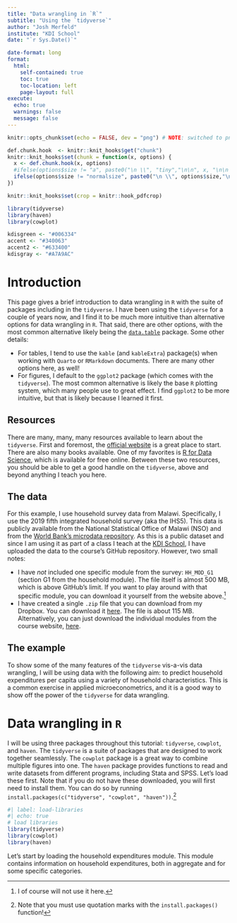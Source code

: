 ```yaml
---
title: "Data wrangling in `R`"
subtitle: "Using the `tidyverse`"
author: "Josh Merfeld"
institute: "KDI School"
date: "`r Sys.Date()`"

date-format: long
format: 
  html:
    self-contained: true
    toc: true
    toc-location: left
    page-layout: full
execute:
  echo: true
  warnings: false
  message: false
---
```


```r
knitr::opts_chunk$set(echo = FALSE, dev = "png") # NOTE: switched to png instead of pdf to decrease size of the resulting pdf

def.chunk.hook  <- knitr::knit_hooks$get("chunk")
knitr::knit_hooks$set(chunk = function(x, options) {
  x <- def.chunk.hook(x, options)
  #ifelse(options$size != "a", paste0("\n \\", "tiny","\n\n", x, "\n\n \\normalsize"), x)
  ifelse(options$size != "normalsize", paste0("\n \\", options$size,"\n\n", x, "\n\n \\normalsize"), x)
})

knitr::knit_hooks$set(crop = knitr::hook_pdfcrop)

library(tidyverse)
library(haven)
library(cowplot)

kdisgreen <- "#006334"
accent <- "#340063"
accent2 <- "#633400"
kdisgray <- "#A7A9AC"

```



# Introduction

This page gives a brief introduction to data wrangling in `R` with the suite of packages including in the `tidyverse`. I have been using the `tidyverse` for a couple of years now, and I find it to be much more intuitive than alternative options for data wrangling in `R`. That said, there are other options, with the most common alternative likely being the [`data.table`](https://github.com/Rdatatable/data.table) package. Some other details:

- For tables, I tend to use the `kable` (and `kableExtra`) package(s) when working with `Quarto` or `RMarkdown` documents. There are many other options here, as well!
- For figures, I default to the `ggplot2` package (which comes with the `tidyverse`). The most common alternative is likely the base `R` plotting system, which many people use to great effect. I find `ggplot2` to be more intuitive, but that is likely because I learned it first.

## Resources

There are many, many, many resources available to learn about the `tidyverse`. First and foremost, the [official website](https://www.tidyverse.org/) is a great place to start. There are also many books available. One of my favorites is [R for Data Science](https://r4ds.had.co.nz/), which is available for free online. Between these two resources, you should be able to get a good handle on the `tidyverse`, above and beyond anything I teach you here.

## The data

For this example, I use household survey data from Malawi. Specifically, I use the 2019 fifth integrated household survey (aka the IHS5). This data is publicly available from the National Statistical Office of Malawi (NSO) and from the [World Bank's microdata repository](https://microdata.worldbank.org/index.php/catalog/3818). As this is a public dataset and since I am using it as part of a class I teach at the [KDI School](https://www.kdischool.ac.kr/), I have uploaded the data to the course's GitHub repository. However, two small notes:

- I have *not* included one specific module from the survey: `HH_MOD_G1` (section G1 from the household module). The file itself is almost 500 MB, which is above GitHub's limit. If you want to play around with that specific module, you can download it yourself from the website above.^[I of course will not use it here.]
- I have created a single `.zip` file that you can download from my Dropbox. You can download it [here](https://www.dropbox.com/scl/fi/s9f8xm0o8yv6ejnz3ljdj/ihs5.zip?rlkey=iydode1k1mgezc0acbw5rt1sr&dl=0). The file is about 115 MB. Alternatively, you can just download the individual modules from the course website, [here](https://github.com/JoshMerfeld/applied-microeconometrics/datawranglingfiles).

## The example

To show some of the many features of the `tidyverse` vis-a-vis data wrangling, I will be using data with the following aim: to predict household expenditures per capita using a variety of household characteristics. This is a common exercise in applied microeconometrics, and it is a good way to show off the power of the `tidyverse` for data wrangling.



# Data wrangling in `R`

I will be using three packages throughout this tutorial: `tidyverse`, `cowplot`, and `haven`. The `tidyverse` is a suite of packages that are designed to work together seamlessly. The `cowplot` package is a great way to combine multiple figures into one. The `haven` package provides functions to read and write datasets from different programs, including Stata and SPSS. Let's load these first. Note that if you do not have these downloaded, you will first need to install them. You can do so by running `install.packages(c("tidyverse", "cowplot", "haven"))`.^[Note that you must use quotation marks with the `install.packages()` function!]

```r
#| label: load-libraries
#| echo: true
# load libraries
library(tidyverse)
library(cowplot)
library(haven)
```

Let's start by loading the household expenditures module. This module contains information on household expenditures, both in aggregate and for some specific categories.








